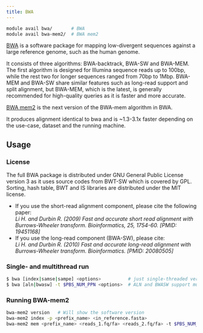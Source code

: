 ```yaml
---
title: BWA
---
```

```bash
module avail bwa/       # BWA
module avail bwa-mem2/  # BWA mem2
```

[BWA](https://bio-bwa.sourceforge.net/) is a software package for mapping low-divergent sequences against a large reference genome, such as the human genome.

It consists of three algorithms: BWA-backtrack, BWA-SW and BWA-MEM. The first algorithm is designed for Illumina sequence reads up to 100bp, while the rest two for longer sequences ranged from 70bp to 1Mbp. BWA-MEM and BWA-SW share similar features such as long-read support and split alignment, but BWA-MEM, which is the latest, is generally recommended for high-quality queries as it is faster and more accurate.

[BWA mem2](https://github.com/bwa-mem2/bwa-mem2) is the next version of the BWA-mem algorithm in BWA.

It produces alignment identical to bwa and is ~1.3-3.1x faster depending on the use-case, dataset and the running machine. 

## Usage

### License

The full BWA package is distributed under GNU General Public License version 3 as it uses source codes from BWT-SW which is covered by GPL. Sorting, hash table, BWT and IS libraries are distributed under the MIT license.

- If you use the short-read alignment component, please cite the following paper:<br/> *Li H. and Durbin R. (2009) Fast and accurate short read alignment with Burrows-Wheeler transform. Bioinformatics, 25, 1754-60. [PMID: 19451168]*
- If you use the long-read component (BWA-SW), please cite:<br/> *Li H. and Durbin R. (2010) Fast and accurate long-read alignment with Burrows-Wheeler transform. Bioinformatics. [PMID: 20080505]*

### Single- and multithread run

```bash
$ bwa [index|samse|sampe] <options>          # just single-threaded versions
$ bwa [aln|bwasw] -t $PBS_NUM_PPN <options>  # ALN and BWASW support multi-threaded/parallel processing
```

### Running BWA-mem2

```bash
bwa-mem2 version   # Will show the software version
bwa-mem2 index -p <prefix_name> <in_reference.fasta>
bwa-mem2 mem <prefix_name> <reads_1.fq/fa> <reads_2.fq/fa> -t $PBS_NUM_PPN > out.sam
```

